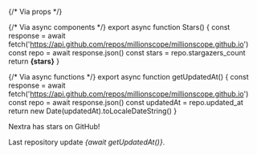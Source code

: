 
{/* Via props */}

{/* Via async components */}
export async function Stars() {
const response = await fetch('https://api.github.com/repos/millionscope/millionscope.github.io')
const repo = await response.json()
const stars = repo.stargazers_count
return <b>{stars}</b>
}

{/* Via async functions */}
export async function getUpdatedAt() {
const response = await fetch('https://api.github.com/repos/millionscope/millionscope.github.io')
const repo = await response.json()
const updatedAt = repo.updated_at
return new Date(updatedAt).toLocaleDateString()
}

<Callout emoji="🏆">
  Nextra has <Stars /> stars on GitHub! 
  
  Last repository update _{await getUpdatedAt()}_.
</Callout>
